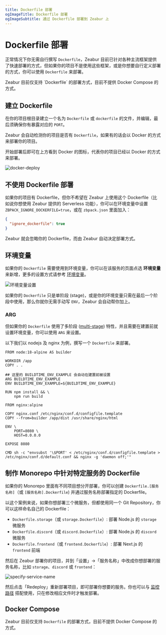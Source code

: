 ```yaml
---
title: Dockerfile 部署
ogImageTitle: Dockerfile 部署
ogImageSubtitle: 通过 Dockerfile 部署到 Zeabur 上
---
```



# Dockerfile 部署

正常情况下你无需自行撰写 `Dockerfile`，Zeabur 目前已针对各种主流框架提供了快速部署的方式，但如果你的项目不是使用这些框架，或是你想要自行定义部署的方式，你可以使用 `Dockerfile` 来部署。

<Callout type="warning">
  Zeabur 目前仅支持 `Dockerfile` 的部署方式，目前不提供 Docker Compose 的方式。
</Callout>

## 建立 Dockerfile

在你的项目根目录建立一个名为 `Dockerfile` 或 `dockerfile` 的文件，并编辑，最后须确保你有暴露对应的 `PORT`。

Zeabur 会自动检测你的项目是否有 `Dockerfile`，如果有的话会以 Docker 的方式来部署你的项目。

<Callout type="info">
  开始部署后即可在上方看到 Docker 的图标，代表你的项目已经以 Docker 的方式来部署。
</Callout>

![docker-deploy](/deploy/dockerfile/docker-deploy.png)

## 不使用 Dockerfile 部署

如果你的项目有 Dockerfile，但你不希望在 Zeabur 上使用这个 Dockerfile（比如说你想使用 Zeabur 提供的 Serverless 功能），你可以在环境变量中设置 `ZBPACK_IGNORE_DOCKERFILE=true`，或在 `zbpack.json` 里面加入：

```json
{
  "ignore_dockerfile": true
}
```

Zeabur 就会忽略你的 Dockerfile，而由 Zeabur 自动决定部署方式。

## 环境变量

如果你的 `Dockerfile` 需要使用到环境变量，你可以在该服务的页面点选 **环境变量** 来新增，更多的设置方式请参考 [环境变量](/zh-CN/environment/variables)。

![环境变量设置](/environment/add-variables.png)

如果你的 `Dockerfile` 只是单阶段 (stage)，或是你的环境变量只需在最后一个阶段中使用，那么你就你无需手动写 `ENV`，Zeabur 会自动帮你加上。

### ARG

但如果你的 `Dockerfile` 使用了多阶段 ([multi-stage](https://docs.docker.com/build/building/multi-stage/)) 特性，并且需要在建置前就设置环境变量，你可以使用 `ARG` 来设置。

以下我们以 nodejs 及 nginx 为例，撰写一个 `Dockerfile` 来部署。

```docker {7-8} copy
FROM node:18-alpine AS builder

WORKDIR /app
COPY . .

## 这里的 BUILDTIME_ENV_EXAMPLE 会自动在建置前被设置
ARG BUILDTIME_ENV_EXAMPLE
ENV BUILDTIME_ENV_EXAMPLE=${BUILDTIME_ENV_EXAMPLE}

RUN npm install && \
    npm run build

FROM nginx:alpine

COPY nginx.conf /etc/nginx/conf.d/configfile.template
COPY --from=builder /app/dist /usr/share/nginx/html

ENV \
    PORT=8080 \
    HOST=0.0.0.0

EXPOSE 8080

CMD sh -c "envsubst '\$PORT' < /etc/nginx/conf.d/configfile.template > /etc/nginx/conf.d/default.conf && nginx -g 'daemon off;'"
```

## 制作 Monorepo 中针对特定服务的 Dockerfile

如果你的 Monorepo 里面有不同项目想分开部署，你可以创建 `Dockerfile.[服务名称]`（或 `[服务名称].Dockerfile`) 并通过服务名称部署指定的 Dockerfile。

以这个案例来说，如果你想部署三个微服务，但都使用同一个 Git Repository，你可以这样命名自己的 Dockerfile：

- `Dockerfile.storage`（或 `storage.Dockerfile`）: 部署 Node.js 的 `storage` 微服务
- `Dockerfile.discord`（或 `discord.Dockerfile`）: 部署 Node.js 的 `discord` 微服务
- `Dockerfile.frontend`（或 `frontend.Dockerfile`）: 部署 Next.js 的 `frontend` 前端

然后在 Zeabur 部署你的项目，并到「设置」→「服务名称」中改成你想部署的服务名称，比如 `storage`、`discord` 或 `frontend`：

![specify-service-name](/deploy/dockerfile/specify-service-name.png)

然后点击「Redeploy」重新部署项目，即可部署你想要的服务。你也可以与 [监控路径](./watch-paths) 搭配使用，只在修改相应文件时才触发部署。

## Docker Compose

Zeabur 目前仅支持 `Dockerfile` 的部署方式，目前不提供 Docker Compose 的方式。
